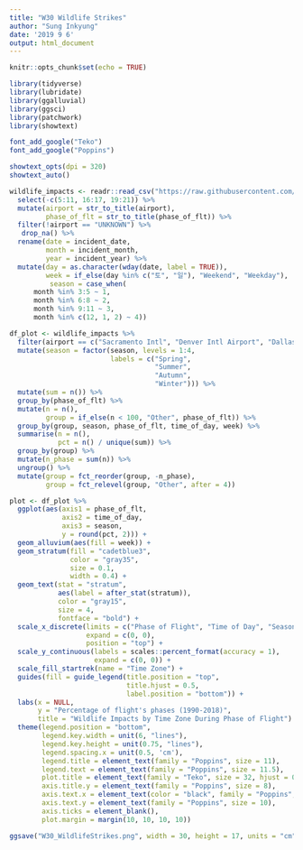 ```yaml
---
title: "W30 Wildlife Strikes"
author: "Sung Inkyung"
date: '2019 9 6'
output: html_document
---
```


```r
knitr::opts_chunk$set(echo = TRUE)
```

```r
library(tidyverse)
library(lubridate)
library(ggalluvial)
library(ggsci)
library(patchwork)
library(showtext)

font_add_google("Teko")
font_add_google("Poppins")

showtext_opts(dpi = 320)
showtext_auto()
```

```r
wildlife_impacts <- readr::read_csv("https://raw.githubusercontent.com/rfordatascience/tidytuesday/master/data/2019/2019-07-23/wildlife_impacts.csv") %>% 
  select(-c(5:11, 16:17, 19:21)) %>% 
  mutate(airport = str_to_title(airport),
         phase_of_flt = str_to_title(phase_of_flt)) %>% 
  filter(!airport == "UNKNOWN") %>% 
   drop_na() %>%  
  rename(date = incident_date,
         month = incident_month,
         year = incident_year) %>% 
  mutate(day = as.character(wday(date, label = TRUE)),
         week = if_else(day %in% c("토", "일"), "Weekend", "Weekday"),
          season = case_when(
      month %in% 3:5 ~ 1,
      month %in% 6:8 ~ 2,
      month %in% 9:11 ~ 3,
      month %in% c(12, 1, 2) ~ 4))
```

```r
df_plot <- wildlife_impacts %>% 
  filter(airport == c("Sacramento Intl", "Denver Intl Airport", "Dallas/Fort Worth Intl Arpt")) %>% 
  mutate(season = factor(season, levels = 1:4, 
                         labels = c("Spring", 
                                    "Summer", 
                                    "Autumn", 
                                    "Winter"))) %>% 
  mutate(sum = n()) %>% 
  group_by(phase_of_flt) %>% 
  mutate(n = n(),
         group = if_else(n < 100, "Other", phase_of_flt)) %>% 
  group_by(group, season, phase_of_flt, time_of_day, week) %>% 
  summarise(n = n(),
            pct = n() / unique(sum)) %>% 
  group_by(group) %>% 
  mutate(n_phase = sum(n)) %>% 
  ungroup() %>% 
  mutate(group = fct_reorder(group, -n_phase),
         group = fct_relevel(group, "Other", after = 4))
```


```r
plot <- df_plot %>% 
  ggplot(aes(axis1 = phase_of_flt, 
             axis2 = time_of_day, 
             axis3 = season, 
             y = round(pct, 2))) +
  geom_alluvium(aes(fill = week)) +
  geom_stratum(fill = "cadetblue3",
               color = "gray35",
               size = 0.1, 
               width = 0.4) +
  geom_text(stat = "stratum", 
            aes(label = after_stat(stratum)),
            color = "gray15",
            size = 4, 
            fontface = "bold") +
  scale_x_discrete(limits = c("Phase of Flight", "Time of Day", "Season"), 
                   expand = c(0, 0), 
                   position = "top") +
  scale_y_continuous(labels = scales::percent_format(accuracy = 1),
                     expand = c(0, 0)) +
  scale_fill_startrek(name = "Time Zone") +
  guides(fill = guide_legend(title.position = "top", 
                             title.hjust = 0.5, 
                             label.position = "bottom")) +
  labs(x = NULL, 
       y = "Percentage of flight's phases (1990-2018)",
       title = "Wildlife Impacts by Time Zone During Phase of Flight") +
  theme(legend.position = "bottom",
        legend.key.width = unit(6, "lines"),
        legend.key.height = unit(0.75, "lines"),
        legend.spacing.x = unit(0.5, 'cm'),
        legend.title = element_text(family = "Poppins", size = 11),
        legend.text = element_text(family = "Poppins", size = 11.5),
        plot.title = element_text(family = "Teko", size = 32, hjust = 0.5, margin = margin(b = 25)),
        axis.title.y = element_text(family = "Poppins", size = 8),
        axis.text.x = element_text(color = "black", family = "Poppins", size = 13),
        axis.text.y = element_text(family = "Poppins", size = 10),
        axis.ticks = element_blank(),
        plot.margin = margin(10, 10, 10, 10))

ggsave("W30_WildlifeStrikes.png", width = 30, height = 17, units = "cm")
```
